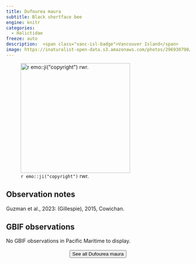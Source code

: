 ```yaml
---
title: Dufourea maura
subtitle: Black shortface bee
engine: knitr
categories:
  - Halictidae
freeze: auto
description:  <span class="vanc-isl-badge">Vancouver Island</span>
image: https://inaturalist-open-data.s3.amazonaws.com/photos/296930790/medium.jpg
---
```

![`r emo::ji("copyright")` rwr.](https://inaturalist-open-data.s3.amazonaws.com/photos/296930790/medium.jpg){height=300}

## Observation notes  
Guzman et al., 2023: (Gillespie), 2015, <span class="hl-place-name">Cowichan</span>.

## GBIF observations  
No GBIF observations in Pacific Maritime to display.
<br><br>
<center>


<a href="https://inaturalist.ca/observations?place_id=any&subview=map&taxon_id=218789"><button type="button" class="btn btn-secondary">See all Dufourea maura <i class="fa-solid fa-arrow-up-right-from-square"></i> </button></a>
</center>

